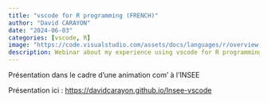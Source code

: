 ```yaml
---
title: "vscode for R programming (FRENCH)"
author: "David CARAYON"
date: "2024-06-03"
categories: [vscode, R]
image: "https://code.visualstudio.com/assets/docs/languages/r/overview.png"
description: Webinar about my experience using vscode for R programming and other data science related tasks.
---
```


Présentation dans le cadre d'une animation com' à l'INSEE

:::{.callout-tip appearance="simple"}
Présentation ici : [https://davidcarayon.github.io/Insee-vscode](https://davidcarayon.github.io/Insee-vscode)
:::
